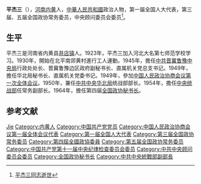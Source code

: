 '''平杰三'''（{{bd|1906年||2001年|catIdx=}}），[[河南省|河南]][[内黄县|内黄]]人，[[中華人民共和國|中華人民共和國]]政治人物，第一届全国人大代表，第三届、五届全国政协常务委员，中央顾问委员会委员<ref>[http://past.people.com.cn/GB/paper464/4373/497513.html 平杰三同志逝世]{{dead link|date=2018年2月 |bot=InternetArchiveBot |fix-attempted=yes }}</ref>。

== 生平 ==
平杰三是河南省内黄县[[井店镇|井店镇]]人。1923年，平杰三加入河北大名第七师范学校学习。1930年，開始在北平南郊黄村進行工人運動。1945年，擔任[[中共晋冀鲁豫中央局|中共晋冀鲁豫中央局]]行政处处长、晋冀鲁豫边区政府副秘书长、直属机关党总支书记。1949年，擔任华北局秘书长、直属机关党委书记。1949年，參加[[政治协商会议|中国人民政治协商会议第一次全体会议]]。1950年，兼任[[中共中央华北局|中共中央华北局]]统战部部长。1954年，擔任[[中央统战部|中央统战部]]任常务副部长。1964年，擔任第四届[[全国政协秘书长|全国政协秘书长]]。

== 参考文献 ==
{{reflist}}

{{Authority control}}
{{DEFAULTSORT:Ping平}}
[[Category:平姓|Jie]]
[[Category:内黄人|Category:内黄人]]
[[Category:中国共产党党员|Category:中国共产党党员]]
[[Category:中国人民政治协商会议第一届全体会议代表|Category:中国人民政治协商会议第一届全体会议代表]]
[[Category:第一届全国人大代表|Category:第一届全国人大代表]]
[[Category:第三届全国政协常务委员|Category:第三届全国政协常务委员]]
[[Category:第四屆全國政協委員|Category:第四屆全國政協委員]]
[[Category:第五届全国政协常务委员|Category:第五届全国政协常务委员]]
[[Category:中国共产党第十一届中央纪律检查委员会委员|Category:中国共产党第十一届中央纪律检查委员会委员]]
[[Category:中共中央顾问委员会委员|Category:中共中央顾问委员会委员]]
[[Category:全国政协秘书长|Category:全国政协秘书长]]
[[Category:中共中央統戰部副部長|Category:中共中央統戰部副部長]]